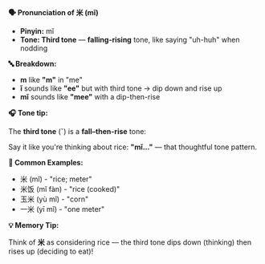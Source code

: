 **🗣️ Pronunciation of 米 (mǐ)**

- **Pinyin:** mǐ
- **Tone: Third tone** — **falling-rising** tone, like saying "uh-huh" when nodding

**🔤 Breakdown:**

- **m** like **"m"** in "me"
- **ǐ** sounds like **"ee"** but with third tone → dip down and rise up
- **mǐ** sounds like **"mee"** with a dip-then-rise

**🎧 Tone tip:**

The **third tone** (ˇ) is a **fall–then-rise** tone:

Say it like you're thinking about rice: **"mǐ..."** — that thoughtful tone pattern.

**📝 Common Examples:**

- 米 (mǐ) - "rice; meter"
- 米饭 (mǐ fàn) - "rice (cooked)"
- 玉米 (yù mǐ) - "corn"
- 一米 (yī mǐ) - "one meter"

**💡 Memory Tip:**

Think of **米** as considering rice — the third tone dips down (thinking) then rises up (deciding to
eat)!
